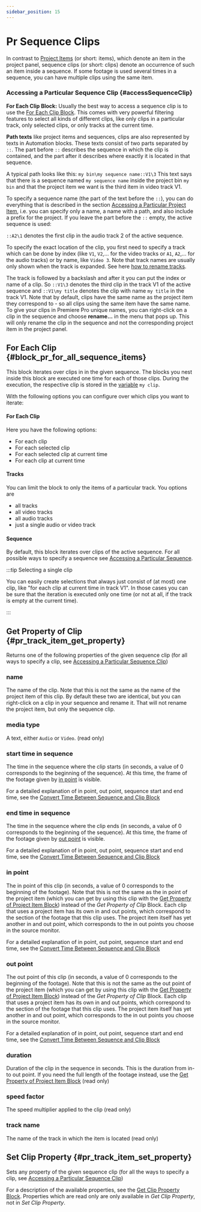 ```yaml
---
sidebar_position: 15
---
```



# Pr Sequence Clips

In contrast to [Project Items](prProjectItems) (or short: items), which denote an item in the project panel, sequence clips (or short: clips) denote an occurrence of such an item inside a sequence. If some footage is used several times in a sequence, you can have multiple clips using the same item.

### Accessing a Particular Sequence Clip {#accessSequenceClip}


**For Each Clip Block:** Usually the best way to access a sequence clip is to use the [For Each Clip Block](prSequenceClips#block_pr_for_all_sequence_items). This comes with very powerful filtering features to select all kinds of different clips, like only clips in a particular track, only selected clips, or only tracks at the current time.

**Path texts** like project items and sequences, clips are also represented by texts in Automation blocks. These texts consist of two parts separated by `::`. The part before `::` describes the sequence in which the clip is contained, and the part after it describes where exactly it is located in that sequence.

A typical path looks like this:
`my bin\my sequence name::V1\3`
This text says that there is a sequence named `my sequence name` inside the project bin `my bin` and that the project item we want is the third item in video track V1. 

To specify a sequence name (the part of the text before the `::`), you can do everything that is described in the section 
[Accessing a Particular Project Item](prProjectItems#accessProjectItem), i.e. you can specify only a name, a name with a path, and also include a prefix for the project. If you leave the part before the `::` empty, the active sequence is used:

`::A2\1` denotes the first clip in the audio track 2 of the active sequence.

To specify the exact location of the clip, you first need to specify a track which can be done by index (like `V1`, `V2`,... for the video tracks or `A1`, `A2`,... for the audio tracks) or by name, like `Video 3`. Note that track names are usually only shown when the track is expanded. See here [how to rename tracks](https://community.adobe.com/t5/premiere-pro/how-to-rename-video-track/m-p/10910015). 

The track is followed by a backslash and after it you can put the index or name of a clip. So `::V1\3` denotes the third clip in the track V1 of the active sequence and `::V1\my title` denotes the clip with name `my title` in the track V1. Note that by default, clips have the same name as the project item they correspond to - so all clips using the same item have the same name. To give your clips in Premiere Pro unique names, you can right-click on a clip in the sequence and choose **rename...** in the menu that pops up. This will only rename the clip in the sequence and not the corresponding project item in the project panel.

## For Each Clip {#block_pr_for_all_sequence_items}

<RetinaImg src="/img/blockScreenshots/PrSequenceClips/block_pr_for_all_sequence_items.png" alt="Block block_pr_for_all_sequence_items"/>


This block iterates over clips in in the given sequence. The blocks you nest inside this block are executed one time for each of those clips. During the execution, the respective clip is stored in the [variable](variables.mdx) `my clip`. 

With the following options you can configure over which clips you want to iterate:

#### For Each Clip

Here you have the following options:
- For each clip
- For each selected clip
- For each selected clip at current time
- For each clip at current time

#### Tracks

You can limit the block to only the items of a particular track. You options are
- all tracks
- all video tracks
- all audio tracks
- just a single audio or video track

#### Sequence

By default, this block iterates over clips of the active sequence. For all possible ways to specify a sequence see [Accessing a Particular Sequence](prSequence#accessSequence).


:::tip Selecting a single clip

You can easily create selections that always just consist of (at most) one clip, like "for each clip at current time in track V1".
In those cases you can be sure that the iteration is executed only one time (or not at all, if the track is empty at the current time). 

:::


## Get Property of Clip {#pr_track_item_get_property}

<RetinaImg src="/img/blockScreenshots/PrSequenceClips/pr_track_item_get_property.png" alt="Block pr_track_item_get_property"/>


Returns one of the following properties of the given sequence clip (for all ways to specify a clip, see [Accessing a Particular Sequence Clip](prSequenceClips#accessSequenceClip))

### name

The name of the clip. Note that this is not the same as the name of the project item of this clip. By default these two are identical, but you can right-click on a clip in your sequence and rename it. That will not rename the project item, but only the sequence clip.

### media type

A text, either `Audio` or `Video`. (read only)

### start time in sequence

The time in the sequence where the clip starts (in seconds, a value of 0 corresponds to the beginning of the sequence). At this time, the frame of the footage given by [in point](prSequenceClips#in-point) is visible. 

For a detailed explanation of in point, out point, sequence start and end time, see the [Convert Time Between Sequence and Clip Block](prTime#pr_clip_time_to_sequence_time)

### end time in sequence

The time in the sequence where the clip ends (in seconds, a value of 0 corresponds to the beginning of the sequence). At this time, the frame of the footage given by [out point](prSequenceClips#out-point) is visible.

For a detailed explanation of in point, out point, sequence start and end time, see the [Convert Time Between Sequence and Clip Block](prTime#pr_clip_time_to_sequence_time)

### in point

The in point of this clip (in seconds, a value of 0 corresponds to the beginning of the footage). Note that this is not the same as the in point of the project item (which you can get by using this clip with the [Get Property of Project Item Block](prProjectItems#pr_item_get_property)) instead of the *Get Property of Clip* Block. Each clip that uses a project item has its own in and out points, which correspond to the section of the footage that this clip uses. The project item itself has yet another in and out point, which corresponds to the in out points you choose in the source monitor.

For a detailed explanation of in point, out point, sequence start and end time, see the [Convert Time Between Sequence and Clip Block](prTime#pr_clip_time_to_sequence_time)

### out point

The out point of this clip (in seconds, a value of 0 corresponds to the beginning of the footage). Note that this is not the same as the out point of the project item (which you can get by using this clip with the [Get Property of Project Item Block](prProjectItems#pr_item_get_property)) instead of the *Get Property of Clip* Block. Each clip that uses a project item has its own in and out points, which correspond to the section of the footage that this clip uses. The project item itself has yet another in and out point, which corresponds to the in out points you choose in the source monitor.

For a detailed explanation of in point, out point, sequence start and end time, see the [Convert Time Between Sequence and Clip Block](prTime#pr_clip_time_to_sequence_time)

### duration

Duration of the clip in the sequence in seconds. This is the duration from in- to out point. If you need the full length of the footage instead, use the [Get Property of Project Item Block](prProjectItems#pr_item_get_property) (read only)

### speed factor

The speed multiplier applied to the clip (read only)

### track name

The name of the track in which the item is located (read only)

## Set Clip Property {#pr_track_item_set_property}

<RetinaImg src="/img/blockScreenshots/PrSequenceClips/pr_track_item_set_property.png" alt="Block pr_track_item_set_property"/>


Sets any property of the given sequence clip (for all the ways to specify a clip, see [Accessing a Particular Sequence Clip](prSequenceClips#accessSequenceClip))

For a description of the available properties, see the [Get Clip Property Block](prSequenceClips#pr_track_item_get_property). Properties which are read only are only available in *Get Clip Property*, not in *Set Clip Property*. 